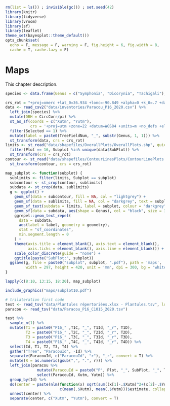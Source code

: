 ```r
rm(list = ls()) ; invisible(gc()) ; set.seed(42)
library(knitr)
library(tidyverse)
library(vroom)
library(sf)
library(leaflet)
theme_set(bayesplot::theme_default())
opts_chunk$set(
  echo = F, message = F, warning = F, fig.height = 6, fig.width = 8,
  cache = T, cache.lazy = F)
```

# Maps

This chapter description.

```r
species <- data.frame(Genus = c("Symphonia", "Dicorynia", "Tachigali"), Selected = 1, DBHmature = c(17, 22, 15)) # from @Hardy2005
```

```r
crs_rot = "+proj=omerc +lat_0=36.934 +lonc=-90.849 +alpha=0 +k_0=.7 +datum=WGS84 +units=m +no_defs +gamma=20"
data <- read_csv2("data/inventories/Paracou_P16_2020.csv") %>%
  left_join(species) %>%
  mutate(DBH = CircCorr/pi) %>% 
  st_as_sf(coords = c("Xutm", "Yutm"),
           crs = '+proj=utm +zone=22 +datum=WGS84 +units=m +no_defs +ellps=WGS84 +towgs84=0,0,0') %>% 
  filter(Selected == 1) %>% 
  mutate(label = paste0(TreeFieldNum, "_", substr(Genus, 1, 1))) %>% 
  st_transform(data, crs = crs_rot)
limits <- st_read("data/shapefiles/OverallPlots/OverallPlots.shp", quiet = T) %>% 
  filter(Plot == 16, Subplot %in% unique(data$SubPlot)) %>% 
  st_transform(crs = crs_rot)
contour <- st_read("data/shapefiles/ContourLinesPlots/ContourLinePlots.shp", quiet = T) %>% 
  st_transform(contour, crs = crs_rot)
```

```r
map_subplot <- function(subplot) {
  sublimits <- filter(limits, Subplot == subplot)
  subcontour <- st_crop(contour, sublimits)
  subdata <- st_crop(data, sublimits)
  g <- ggplot() +
    geom_sf(data = subcontour, fill = NA, col = "lightgrey") +
    geom_sf(data = sublimits, fill = NA, col = "darkgrey", text = subplot) +
    geom_sf_text(subdata = limits, label = subplot, colour = "darkgrey") +
    geom_sf(data = subdata, aes(shape = Genus), col = "black", size = 3) +
    ggrepel::geom_text_repel(
      data = subdata,
      aes(label = label, geometry = geometry),
      stat = "sf_coordinates",
      min.segment.length = 0
    ) +
    theme(axis.title = element_blank(), axis.text = element_blank(), 
          axis.ticks = element_blank(), axis.line = element_blank()) +
    scale_color_discrete(guide = "none") +
    ggtitle(paste("SubPlot:", subplot))
  ggsave(g, file = paste0("subplot", subplot, ".pdf"), path = 'maps', 
         width = 297, height = 420, unit = 'mm', dpi = 300, bg = "white")
}
```


```r
lapply(c(8:10, 13:15, 18:20), map_subplot)
```

```r
include_graphics("maps/subplot10.pdf")
```

```r
# trilateration first code
test <- read_tsv("data/Plantules répertoriées.xlsx - Plantules.tsv", locale=locale(decimal_mark = ","))
paracou <- read_tsv("data/Paracou_P16_C1015_2020.tsv")

test %>% 
  sample_n(1) %>% 
  mutate(T1 = paste0("P16_" ,T1C, "_", T1Id, "_r", T1D),
         T2 = paste0("P16_" ,T2C, "_", T2Id, "_r", T2D),
         T3 = paste0("P16_" ,T3C, "_", T3Id, "_r", T3D),
         T4 = paste0("P16_" ,T4C, "_", T4Id, "_r", T4D)) %>% 
  select(Id, T1, T2, T3, T4) %>% 
  gather("Tree", "ParacouId", -Id) %>% 
  separate(ParacouId, c("ParacouId", "r"), "_r", convert = T) %>% 
  mutate(R = as.numeric(gsub(",", ".", r))) %>% 
  left_join(paracou %>%
              mutate(ParacouId = paste0("P", Plot, "_", SubPlot, "_", TreeFieldNum)) %>% 
              select(ParacouId, Xutm, Yutm)) %>% 
  group_by(Id) %>% 
  do(center = paste(nlm(function(x) sqrt(sum((x[1]-.$Xutm)^2+(x[2]-.$Yutm)^2))-sum(.$R), 
                        c(mean(.$Xutm), mean(.$Yutm)))$estimate, collapse = ";")) %>% 
  unnest(center) %>% 
  separate(center, c("Xutm", "Yutm"), convert = T)
```

